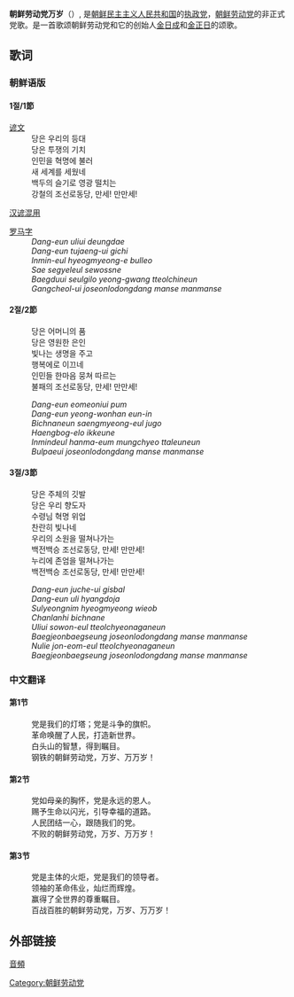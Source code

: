 {{noteTA|G1=Korea}}
{{Infobox Anthem
|title         = {{Lang|ko|조선로동당 만세}}
|transcription = Chosŏn Rodongtang Manse
|chinese_title = 朝鲜劳动党万岁
|image         = Flag of the Workers' Party of Korea.svg
|image_size    = 200
|caption       =朝鲜劳动党党旗
|prefix        = 
|country       = {{DPRK}}
|author        = [[安浩根|安浩根]]
|lyrics_date   =
|composer      = [[嚴河鎭|嚴河鎭]]
|music_date    =
|adopted       = 
|sound         = 
|sound_title   = 
}}
{{Infobox Korean name
|hangul={{linktext|조선로동당 만세}}|hanja={{linktext|朝鮮勞動黨 萬歲}} |rr=Joseon rodongdang Manse |mr=Chosŏn rodongtang Manse |caption=Long live the Workers' Party of Korea|context=north}}
'''朝鲜劳动党万岁'''（{{kor|k=조선로동당 만세|hj=朝鮮勞動黨 萬歲|rm=Chosŏn Rodongtang Manse|名=北|f=y}}）, 是[[朝鲜民主主义人民共和国|朝鲜民主主义人民共和国]]的[[執政黨|执政党]]，[[朝鲜劳动党|朝鲜劳动党]]的非正式党歌。是一首歌颂朝鲜劳动党和它的创始人[[金日成|金日成]]和[[金正日|金正日]]的颂歌。

== 歌词 ==

=== 朝鲜语版 ===

==== 1절/1節 ====
{{col-begin}}
{{col-3}}
; [[谚文|谚文]]
: 당은 우리의 등대
: 당은 투쟁의 기치
: 인민을 혁명에 불러
: 새 세계를 세웠네
: 백두의 슬기로 영광 떨치는
: 강철의 조선로동당, 만세! 만만세!
{{col-3}}
; [[韓漢混用文|汉谚混用]]
: {{Lang|ko|黨은 우리의 燈臺}}
: {{Lang|ko|黨은 鬪爭의 旗幟}}
: {{Lang|ko|人民을 革命에 불러}}
: {{Lang|ko|새 世界를 세웠네}}
: {{Lang|ko|白頭의 슬기로 榮光 떨치는}}
: {{Lang|ko|鋼鐵의 朝鮮勞動黨, 萬歲! 萬萬歲!}}
{{col-3}}
; [[朝鮮語拉丁化|罗马字]]
: ''Dang-eun uliui deungdae'' 
: ''Dang-eun tujaeng-ui gichi''
: ''Inmin-eul hyeogmyeong-e bulleo''
: ''Sae segyeleul sewossne''
: ''Baegduui seulgilo yeong-gwang tteolchineun''
: ''Gangcheol-ui joseonlodongdang manse manmanse''
{{col-end}}

==== 2절/2節 ====
{{col-begin}}
{{col-3}}
: 당은 어머니의 품
: 당은 영원한 은인
: 빛나는 생명을 주고
: 행복에로 이끄네
: 인민들 한마음 뭉쳐 따르는
: 불패의 조선로동당, 만세! 만만세!
{{col-3}}
: {{Lang|ko|黨은 어머니의 품}}
: {{Lang|ko|黨은 永遠한 恩人}}
: {{Lang|ko|빛나는 生命을 주고}}
: {{Lang|ko|幸福에로 이끄네}}
: {{Lang|ko|人民들 한마음 뭉쳐 따르는}}
: {{Lang|ko|不敗의 朝鮮勞動黨, 萬歲! 萬萬歲!}}
{{col-3}}
: ''Dang-eun eomeoniui pum''
: ''Dang-eun yeong-wonhan eun-in''
: ''Bichnaneun saengmyeong-eul jugo''
: ''Haengbog-elo ikkeune''
: ''Inmindeul hanma-eum mungchyeo ttaleuneun''
: ''Bulpaeui joseonlodongdang manse manmanse''
{{col-end}}

==== 3절/3節 ====
{{col-begin}}
{{col-3}}
: 당은 주체의 깃발
: 당은 우리 향도자
: 수령님 혁명 위업
: 찬란히 빛나네
: 우리의 소원을 떨쳐나가는
: 백전백승 조선로동당, 만세! 만만세!
: 누리에 존엄을 떨쳐나가는
: 백전백승 조선로동당, 만세! 만만세!
{{col-3}}
: {{Lang|ko|黨은 主體의 깃발}}
: {{Lang|ko|黨은 우리 嚮導者}}
: {{Lang|ko|首領님 革命 偉業}}
: {{Lang|ko|燦爛히 빛나네}}
: {{Lang|ko|우리의 所願을 떨쳐나가는}}
: {{Lang|ko|百戰百勝 朝鮮勞動黨, 萬歲! 萬萬歲!}}
: {{Lang|ko|누리에 尊嚴을 떨쳐나가는}}
: {{Lang|ko|百戰百勝 朝鮮勞動黨, 萬歲! 萬萬歲!}}
{{col-3}}
: ''Dang-eun juche-ui gisbal''
: ''Dang-eun uli hyangdoja''
: ''Sulyeongnim hyeogmyeong wieob''
: ''Chanlanhi bichnane''
: ''Uliui sowon-eul tteolchyeonaganeun''
: ''Baegjeonbaegseung joseonlodongdang manse manmanse''
: ''Nulie jon-eom-eul tteolchyeonaganeun''
: ''Baegjeonbaegseung joseonlodongdang manse manmanse''
{{col-end}}

=== 中文翻译 ===

==== 第1节 ====
:党是我们的灯塔；党是斗争的旗帜。
:革命唤醒了人民，打造新世界。
:白头山的智慧，得到瞩目。
:钢铁的朝鲜劳动党，万岁、万万岁！

==== 第2节 ====

: 党如母亲的胸怀，党是永远的恩人。 
:赐予生命以闪光，引导幸福的道路。
:人民团结一心，跟随我们的党。
:不败的朝鲜劳动党，万岁、万万岁！

==== 第3节 ====

: 党是主体的火炬，党是我们的领导者。
:领袖的革命伟业，灿烂而辉煌。
:赢得了全世界的尊重瞩目。
:百战百胜的朝鲜劳动党，万岁、万万岁！

== 外部链接 ==
[https://www.youtube.com/watch?v=zX8BCeQrGEA 音頻] {{Wayback|url=https://www.youtube.com/watch?v=zX8BCeQrGEA |date=20201223124330 }}

{{朝鮮歌曲}}
[[Category:朝鲜劳动党|Category:朝鲜劳动党]]